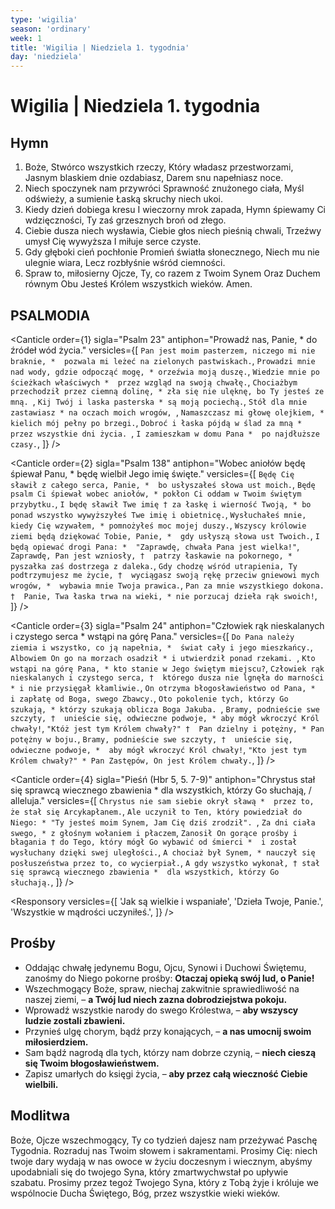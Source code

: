 ```yaml
---
type: 'wigilia'
season: 'ordinary'
week: 1
title: 'Wigilia | Niedziela 1. tygodnia'
day: 'niedziela'
---
```


# Wigilia | Niedziela 1. tygodnia

<OpeningVersicle />

## Hymn

1. Boże, Stwórco wszystkich rzeczy,
   Który władasz przestworzami,
   Jasnym blaskiem dnie ozdabiasz,
   Darem snu napełniasz noce.
2. Niech spoczynek nam przywróci
   Sprawność znużonego ciała,
   Myśl odświeży, a sumienie
   Łaską skruchy niech ukoi.
3. Kiedy dzień dobiega kresu
   I wieczorny mrok zapada,
   Hymn śpiewamy Ci wdzięczności,
   Ty zaś grzesznych broń od złego.
4. Ciebie dusza niech wysławia,
   Ciebie głos niech pieśnią chwali,
   Trzeźwy umysł Cię wywyższa
   I miłuje serce czyste.
5. Gdy głęboki cień pochłonie
   Promień światła słonecznego,
   Niech mu nie ulegnie wiara,
   Lecz rozbłyśnie wśród ciemności.
6. Spraw to, miłosierny Ojcze,
   Ty, co razem z Twoim Synem
   Oraz Duchem równym Obu
   Jesteś Królem wszystkich wieków. Amen.

## PSALMODIA

<Canticle
  order={1}
  sigla="Psalm 23"
  antiphon="Prowadź nas, Panie, * do źródeł wód życia."
  versicles={[
    `Pan jest moim pasterzem, niczego mi nie braknie, * 
pozwala mi leżeć na zielonych pastwiskach.`,
    `Prowadzi mnie nad wody, gdzie odpocząć mogę, *
orzeźwia moją duszę.`,
    `Wiedzie mnie po ścieżkach właściwych * 
przez wzgląd na swoją chwałę.`,
    `Chociażbym przechodził przez ciemną dolinę, *
zła się nie ulęknę, bo Ty jesteś ze mną. `,
    `Kij Twój i laska pasterska *
są moją pociechą.`,
    `Stół dla mnie zastawiasz *
na oczach moich wrogów, `,
    `Namaszczasz mi głowę olejkiem, * 
kielich mój pełny po brzegi.`,
    `Dobroć i łaska pójdą w ślad za mną *
przez wszystkie dni życia. `,
    `I zamieszkam w domu Pana * 
po najdłuższe czasy.`,
  ]}
/>

<Canticle
  order={2}
  sigla="Psalm 138"
  antiphon="Wobec aniołów będę śpiewał Panu, * będę wielbił Jego imię święte."
  versicles={[
    `Będę Cię sławił z całego serca, Panie, * 
bo usłyszałeś słowa ust moich.`,
    `Będę psalm Ci śpiewał wobec aniołów, *
pokłon Ci oddam w Twoim świętym przybytku.`,
    `I będę sławił Twe imię †
za łaskę i wierność Twoją, *
bo ponad wszystko wywyższyłeś Twe imię i obietnicę.`,
    `Wysłuchałeś mnie, kiedy Cię wzywałem, *
pomnożyłeś moc mojej duszy.`,
    `Wszyscy królowie ziemi będą dziękować Tobie, Panie, * 
gdy usłyszą słowa ust Twoich.`,
    `I będą opiewać drogi Pana: * 
"Zaprawdę, chwała Pana jest wielka!"`,
    `Zaprawdę, Pan jest wzniosły, † 
patrzy łaskawie na pokornego, * 
pyszałka zaś dostrzega z daleka.`,
    `Gdy chodzę wśród utrapienia, Ty podtrzymujesz me życie, † 
wyciągasz swoją rękę przeciw gniewowi mych wrogów, * 
wybawia mnie Twoja prawica.`,
    `Pan za mnie wszystkiego dokona. † 
Panie, Twa łaska trwa na wieki, *
 nie porzucaj dzieła rąk swoich!`,
  ]}
/>

<Canticle
  order={3}
  sigla="Psalm 24"
  antiphon="Człowiek rąk nieskalanych i czystego serca * wstąpi na górę Pana."
  versicles={[
    `Do Pana należy ziemia i wszystko, co ją napełnia, * 
świat cały i jego mieszkańcy.`,
    `Albowiem On go na morzach osadził *
i utwierdził ponad rzekami. `,
    `Kto wstąpi na górę Pana, *
kto stanie w Jego świętym miejscu?`,
    `Człowiek rąk nieskalanych i czystego serca, † 
którego dusza nie lgnęła do marności *
i nie przysięgał kłamliwie.`,
    `On otrzyma błogosławieństwo od Pana, * 
i zapłatę od Boga, swego Zbawcy.`,
    `Oto pokolenie tych, którzy Go szukają, *
którzy szukają oblicza Boga Jakuba. `,
    `Bramy, podnieście swe szczyty, † 
unieście się, odwieczne podwoje, *
aby mógł wkroczyć Król chwały!`,
    `"Któż jest tym Królem chwały?" † 
Pan dzielny i potężny, *
Pan potężny w boju.`,
    `Bramy, podnieście swe szczyty, † 
unieście się, odwieczne podwoje, * 
aby mógł wkroczyć Król chwały!`,
    `"Kto jest tym Królem chwały?" *
Pan Zastępów, On jest Królem chwały.`,
  ]}
/>

<Canticle
  order={4}
  sigla="Pieśń (Hbr 5, 5. 7-9)"
  antiphon="Chrystus stał się sprawcą wiecznego zbawienia * dla wszystkich, którzy Go słuchają, / alleluja."
  versicles={[
    `Chrystus nie sam siebie okrył sławą * 
przez to, że stał się Arcykapłanem.`,
    `Ale uczynił to Ten, który powiedział do Niego: *
"Ty jesteś moim Synem, Jam Cię dziś zrodził". `,
    `Za dni ciała swego, *
z głośnym wołaniem i płaczem`,
    `Zanosił On gorące prośby i błagania †
do Tego, który mógł Go wybawić od śmierci * 
i został wysłuchany dzięki swej uległości.`,
    `A chociaż był Synem, *
nauczył się posłuszeństwa przez to, co wycierpiał.`,
    `A gdy wszystko wykonał, †
stał się sprawcą wiecznego zbawienia * 
dla wszystkich, którzy Go słuchają.`,
  ]}
/>

<Passage
  sigla="Rz 11, 33-36"
  passage="O głębokości bogactw, mądrości i wiedzy Boga! Jakże niezbadane są Jego wyroki i nie do wyśledzenia Jego drogi! Kto bowiem poznał myśl Pana albo kto był Jego doradcą? Lub kto Go pierwszy obdarował, aby nawzajem otrzymać odpłatę? Albowiem z Niego i przez Niego, i dla Niego jest wszystko. Jemu chwała na wieki. Amen."
/>

<Responsory
  versicles={[
    'Jak są wielkie i wspaniałe',
    'Dzieła Twoje, Panie.',
    'Wszystkie w mądrości uczyniłeś.',
  ]}
/>

<Magnificat isEve antiphon="Chrystus nasz Zbawiciel, * Syn Boga wiecznego i Maryi † niech będzie przez nas uwielbiony na wieki. Amen." />

## Prośby

- Oddając chwałę jedynemu Bogu, Ojcu, Synowi i Duchowi Świętemu, zanośmy do Niego pokorne prośby: **Otaczaj opieką swój lud, o Panie!**
- Wszechmogący Boże, spraw, niechaj zakwitnie sprawiedliwość na naszej ziemi, – **a Twój lud niech zazna dobrodziejstwa pokoju.**
- Wprowadź wszystkie narody do swego Królestwa, – **aby wszyscy ludzie zostali zbawieni.**
- Przynieś ulgę chorym, bądź przy konających, – **a nas umocnij swoim miłosierdziem.**
- Sam bądź nagrodą dla tych, którzy nam dobrze czynią, – **niech cieszą się Twoim błogosławieństwem.**
- Zapisz umarłych do księgi życia, – **aby przez całą wieczność Ciebie wielbili.**

<CustomIntercessions />

<KyrieEleison />

<LordsPrayer />

## Modlitwa

Boże, Ojcze wszechmogący, Ty co tydzień dajesz nam przeżywać Paschę Tygodnia. Rozraduj nas Twoim słowem i sakramentami. Prosimy Cię: niech twoje dary wydają w nas owoce w życiu doczesnym i wiecznym, abyśmy upodabniali się do twojego Syna, który zmartwychwstał po upływie szabatu. Prosimy przez tegoż Twojego Syna, który z Tobą żyje i króluje we wspólnocie Ducha Świętego, Bóg, przez wszystkie wieki wieków.

<Amen />

<BlessingAndConcludingVersicle />

<SalveRegina />
